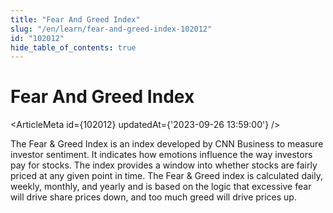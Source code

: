 ```yaml
---
title: "Fear And Greed Index"
slug: "/en/learn/fear-and-greed-index-102012"
id: "102012"
hide_table_of_contents: true
---
```



# Fear And Greed Index

<ArticleMeta id={102012} updatedAt={'2023-09-26 13:59:00'} />
<div className='border-solid border-b border-t-0 my-4 border-[var(--ifm-color-gray-300)]' />

The Fear & Greed Index is an index developed by CNN Business to measure investor sentiment. It indicates how emotions influence the way investors pay for stocks. The index provides a window into whether stocks are fairly priced at any given point in time. The Fear & Greed index is calculated daily, weekly, monthly, and yearly and is based on the logic that excessive fear will drive share prices down, and too much greed will drive prices up.
